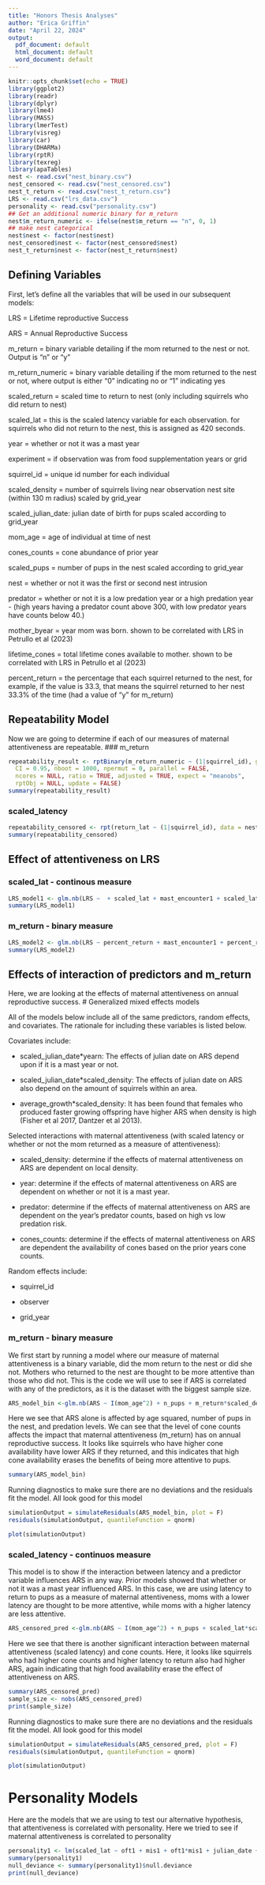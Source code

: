 ```yaml
---
title: "Honors Thesis Analyses"
author: "Erica Griffin"
date: "April 22, 2024"
output:
  pdf_document: default
  html_document: default
  word_document: default
---
```


```r
knitr::opts_chunk$set(echo = TRUE)
library(ggplot2)
library(readr)
library(dplyr)
library(lme4)
library(MASS)
library(lmerTest)
library(visreg)
library(car)
library(DHARMa)
library(rptR)
library(texreg)
library(apaTables)
nest <- read.csv("nest_binary.csv")
nest_censored <- read.csv("nest_censored.csv")
nest_t_return <- read.csv("nest_t_return.csv")
LRS <- read.csv("lrs_data.csv")
personality <- read.csv("personality.csv")
## Get an additional numeric binary for m_return 
nest$m_return_numeric <- ifelse(nest$m_return == "n", 0, 1)
## make nest categorical 
nest$nest <- factor(nest$nest)
nest_censored$nest <- factor(nest_censored$nest)
nest_t_return$nest <- factor(nest_t_return$nest)
```

## Defining Variables

First, let's define all the variables that will be used in our subsequent models:

LRS = Lifetime reproductive Success

ARS = Annual Reproductive Success

m_return = binary variable detailing if the mom returned to the nest or not. Output is "n" or "y"

m_return_numeric = binary variable detailing if the mom returned to the nest or not, where output is either "0" indicating no or "1" indicating yes

scaled_return = scaled time to return to nest (only including squirrels who did return to nest)

scaled_lat = this is the scaled latency variable for each observation. for squirrels who did not return to the nest, this is assigned as 420 seconds.

year = whether or not it was a mast year

experiment = if observation was from food supplementation years or grid

squirrel_id = unique id number for each individual

scaled_density = number of squirrels living near observation nest site (within 130 m radius) scaled by grid_year

scaled_julian_date: julian date of birth for pups scaled according to grid_year

mom_age = age of individual at time of nest

cones_counts = cone abundance of prior year

scaled_pups = number of pups in the nest scaled according to grid_year

nest = whether or not it was the first or second nest intrusion

predator = whether or not it is a low predation year or a high predation year - (high years having a predator count above 300, with low predator years have counts below 40.)

mother_byear = year mom was born. shown to be correlated with LRS in Petrullo et al (2023)

lifetime_cones = total lifetime cones available to mother. shown to be correlated with LRS in Petrullo et al (2023)

percent_return = the percentage that each squirrel returned to the nest, for example, if the value is 33.3, that means the squirrel returned to her nest 33.3% of the time (had a value of "y" for m_return)

## Repeatability Model

Now we are going to determine if each of our measures of maternal attentiveness are repeatable. 
### m_return

```r
repeatability_result <- rptBinary(m_return_numeric ~ (1|squirrel_id), grname = "squirrel_id", data = nest, link = c("logit", "probit"),
  CI = 0.95, nboot = 1000, npermut = 0, parallel = FALSE,
  ncores = NULL, ratio = TRUE, adjusted = TRUE, expect = "meanobs",
  rptObj = NULL, update = FALSE)
summary(repeatability_result)
```

### scaled_latency

```r
repeatability_censored <- rpt(return_lat ~ (1|squirrel_id), data = nest_censored, datatype = "Gaussian", grname = "squirrel_id")
summary(repeatability_censored)
```

## Effect of attentiveness on LRS

### scaled_lat - continous measure 

```r
LRS_model1 <- glm.nb(LRS ~  + scaled_lat + mast_encounter1 + scaled_lat*mast_encounter1 + scaled_long + exp + (1/observations), data = LRS) 
summary(LRS_model1)
```


### m_return - binary measure 

```r
LRS_model2 <- glm.nb(LRS ~ percent_return + mast_encounter1 + percent_return*mast_encounter1 + scaled_long + exp +  (1/observations), data = LRS) 
summary(LRS_model2)
```


## Effects of interaction of predictors and m_return

Here, we are looking at the effects of maternal attentiveness on annual reproductive success. 
# Generalized mixed effects models

All of the models below include all of the same predictors, random effects, and covariates. The rationale for including these variables is listed below.

Covariates include:

-   scaled_julian_date\*yearn: The effects of julian date on ARS depend upon if it is a mast year or not.

-   scaled_julian_date\*scaled_density: The effects of julian date on ARS also depend on the amount of squirrels within an area.

-   average_growth\*scaled_density: It has been found that females who produced faster growing offspring have higher ARS when density is high (Fisher et al 2017, Dantzer et al 2013).

Selected interactions with maternal attentiveness (with scaled latency or whether or not the mom returned as a measure of attentiveness):

-   scaled_density: determine if the effects of maternal attentiveness on ARS are dependent on local density.

-   year: determine if the effects of maternal attentiveness on ARS are dependent on whether or not it is a mast year.

-   predator: determine if the effects of maternal attentiveness on ARS are dependent on the year's predator counts, based on high vs low predation risk.

-   cones_counts: determine if the effects of maternal attentiveness on ARS are dependent the availability of cones based on the prior years cone counts.

Random effects include:

-   squirrel_id

-   observer

-   grid_year

### m_return - binary measure 

We first start by running a model where our measure of maternal attentiveness is a binary variable, did the mom return to the nest or did she not. Mothers who returned to the nest are thought to be more attentive than those who did not. This is the code we will use to see if ARS is correlated with any of the predictors, as it is the dataset with the biggest sample size. 

```r
ARS_model_bin <-glm.nb(ARS ~ I(mom_age^2) + n_pups + m_return*scaled_density + m_return*year + m_return*predator +  m_return*cones_counts + scaled_julian_date*year + scaled_julian_date*scaled_density  + (1/squirrel_id) + (1/observer) + (1/grid_year), data = nest)
```

Here we see that ARS alone is affected by age squared, number of pups in the nest, and predation levels. 
We can see that the level of cone counts affects the impact that maternal attentiveness (m_return) has on annual reproductive success. It looks like squirrels who have higher cone availability have lower ARS if they returned, and this indicates that high cone availability erases the benefits of being more attentive to pups. 

```r
summary(ARS_model_bin)
```

Running diagnostics to make sure there are no deviations and the residuals fit the model. All look good for this model

```r
simulationOutput = simulateResiduals(ARS_model_bin, plot = F)
residuals(simulationOutput, quantileFunction = qnorm)
```

```r
plot(simulationOutput)
```

### scaled_latency - continuos measure 

This model is to show if the interaction between latency and a predictor variable influences ARS in any way. Prior models showed that whether or not it was a mast year influenced ARS. In this case, we are using latency to return to pups as a measure of maternal attentiveness, moms with a lower latency are thought to be more attentive, while moms with a higher latency are less attentive.

```r
ARS_censored_pred <-glm.nb(ARS ~ I(mom_age^2) + n_pups + scaled_lat*scaled_density + scaled_lat*year + scaled_lat*predator + scaled_lat*cones_counts + scaled_julian_date*yearn + scaled_julian_date*scaled_density + (1/squirrel_id) + (1/observer) + (1/grid_year), data = nest_censored)
```

Here we see that there is another significant interaction between maternal attentiveness (scaled latency) and cone counts. Here, it looks like squirrels who had higher cone counts and higher latency to return also had higher ARS, again indicating that high food availability erase the effect of attentiveness on ARS. 
```r
summary(ARS_censored_pred)
sample_size <- nobs(ARS_censored_pred)
print(sample_size)
```

Running diagnostics to make sure there are no deviations and the residuals fit the model. All look good for this model

```r
simulationOutput = simulateResiduals(ARS_censored_pred, plot = F)
residuals(simulationOutput, quantileFunction = qnorm)
```

```r
plot(simulationOutput)
```

# Personality Models

Here are the models that we are using to test our alternative hypothesis, that attentiveness is correlated with personality. Here we tried to see if maternal attentiveness is correlated to personality

```r
personality1 <- lm(scaled_lat ~ oft1 + mis1 + oft1*mis1 + julian_date + n_pups + (1/grid_year) + (1/observer) + (1/squirrel_id), data = personality)
summary(personality1)
null_deviance <- summary(personality1)$null.deviance
print(null_deviance)
```
